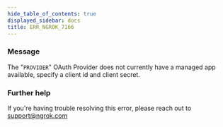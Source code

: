 ```yaml
---
hide_table_of_contents: true
displayed_sidebar: docs
title: ERR_NGROK_7166
---
```




### Message

The "`PROVIDER`" OAuth Provider does not currently have a managed app available, specify a client id and client secret.

<ErrorDetails error="err_ngrok_7166" />

### Further help

If you're having trouble resolving this error, please reach out to [support@ngrok.com](mailto:support@ngrok.com?subject=Help%20with%20ERR_NGROK_7166)
